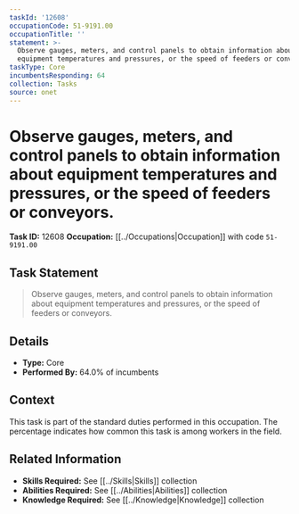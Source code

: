 ```yaml
---
taskId: '12608'
occupationCode: 51-9191.00
occupationTitle: ''
statement: >-
  Observe gauges, meters, and control panels to obtain information about
  equipment temperatures and pressures, or the speed of feeders or conveyors.
taskType: Core
incumbentsResponding: 64
collection: Tasks
source: onet
---
```

# Observe gauges, meters, and control panels to obtain information about equipment temperatures and pressures, or the speed of feeders or conveyors.

**Task ID:** 12608
**Occupation:** [[../Occupations|Occupation]] with code `51-9191.00`

## Task Statement

> Observe gauges, meters, and control panels to obtain information about equipment temperatures and pressures, or the speed of feeders or conveyors.

## Details

- **Type:** Core
- **Performed By:** 64.0% of incumbents

## Context

This task is part of the standard duties performed in this occupation. The percentage indicates how common this task is among workers in the field.

## Related Information

- **Skills Required:** See [[../Skills|Skills]] collection
- **Abilities Required:** See [[../Abilities|Abilities]] collection
- **Knowledge Required:** See [[../Knowledge|Knowledge]] collection
